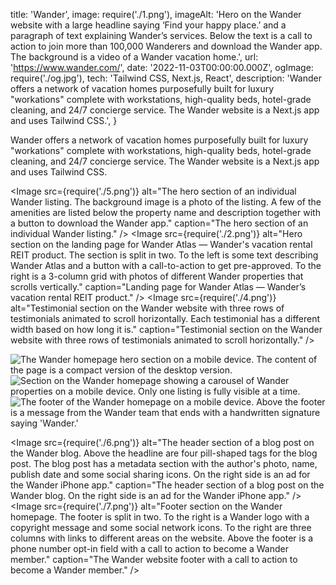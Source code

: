  title: 'Wander',
  image: require('./1.png'),
  imageAlt: 'Hero on the Wander website with a large headline saying ‘Find your happy place.’ and a paragraph of text explaining Wander’s services. Below the text is a call to action to join more than 100,000 Wanderers and download the Wander app. The background is a video of a Wander vacation home.',
  url: 'https://www.wander.com/',
  date: '2022-11-03T00:00:00.000Z',
  ogImage: require('./og.jpg'),
  tech: 'Tailwind CSS, Next.js, React',
  description: 'Wander offers a network of vacation homes purposefully built for luxury "workations" complete with workstations, high-quality beds, hotel-grade cleaning, and 24/7 concierge service. The Wander website is a Next.js app and uses Tailwind CSS.',
}

<Intro title="Luxury vacation rentals optimized for the perfect workation.">

Wander offers a network of vacation homes purposefully built for luxury "workations" complete with workstations, high-quality beds, hotel-grade cleaning, and 24/7 concierge service. The Wander website is a Next.js app and uses Tailwind CSS.

</Intro>

<Image src={require('./5.png')} alt="The hero section of an individual Wander listing. The background image is a photo of the listing. A few of the amenities are listed below the property name and description together with a button to download the Wander app." caption="The hero section of an individual Wander listing." />
<Image src={require('./2.png')} alt="Hero section on the landing page for Wander Atlas — Wander's vacation rental REIT product. The section is split in two. To the left is some text describing Wander Atlas and a button with a call-to-action to get pre-approved. To the right is a 3-column grid with photos of different Wander properties that scrolls vertically." caption="Landing page for Wander Atlas — Wander’s vacation rental REIT product." />
<Image src={require('./4.png')} alt="Testimonial section on the Wander website with three rows of testimonials animated to scroll horizontally. Each testimonial has a different width based on how long it is." caption="Testimonial section on the Wander website with three rows of testimonials animated to scroll horizontally." />

<Mobile caption="The Wander website experience on mobile devices.">
  <Image src={require('./8.png')} alt="The Wander homepage hero section on a mobile device. The content of the page is a compact version of the desktop version." />
  <Image src={require('./9.png')} alt="Section on the Wander homepage showing a carousel of Wander properties on a mobile device. Only one listing is fully visible at a time." />
  <Image src={require('./10.png')} alt="The footer of the Wander homepage on a mobile device. Above the footer is a message from the Wander team that ends with a handwritten signature saying 'Wander.'" />
</Mobile>

<Image src={require('./6.png')} alt="The header section of a blog post on the Wander blog. Above the headline are four pill-shaped tags for the blog post. The blog post has a metadata section with the author's photo, name, publish date and some social sharing icons. On the right side is an ad for the Wander iPhone app." caption="The header section of a blog post on the Wander blog. On the right side is an ad for the Wander iPhone app." />
<Image src={require('./7.png')} alt="Footer section on the Wander homepage. The footer is split in two. To the right is a Wander logo with a copyright message and some social network icons. To the right are three columns with links to different areas on the website. Above the footer is a phone number opt-in field with a call to action to become a Wander member." caption="The Wander website footer with a call to action to become a Wander member." />
